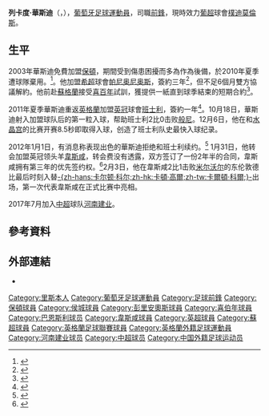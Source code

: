 {{noteTA|G1=英超|G2=蘇超|G3=football|G4=uefa
|T=zh-hans:里卡多·瓦兹特;zh-hk:列卡度·華斯迪;zh-tw:里卡多·瓦茲特;
|1=zh-hans:瓦兹特;zh-hk:華斯迪;zh-tw:瓦茲特;
|2=zh-hans:里卡多·瓦兹特;zh-hk:列卡度·華斯迪;zh-tw:里卡多·瓦茲特;
}}
{{Infobox football biography
| playername          = 列卡度·華斯迪<br />''Ricardo Vaz Tê''
| image          = Ricardo Vaz Tê.JPG
| image_size     = 200
| fullname       = Ricardo Jorge Vaz Tê
| height         = {{height|ft=6|in=2}}
| birth_date     = {{birth date and age|1986|10|1|df=y}}
| birth_place    = [[葡萄牙|葡萄牙]][[里斯本|里斯本]]
| currentclub    = [[樸迪莫倫斯體育會|樸迪莫倫斯]]
| clubnumber = 12
| position            = [[前鋒_(足球)|前鋒]]
| youthyears1    = 2002–2003 | youthclubs1 = [[法鲁人体育俱乐部|法伦斯]]
| years1         = 2003–2010 | clubs1 = [[保頓足球會|保頓]] | caps1 = 58 | goals1 = 3
| years2         = 2007 | clubs2 = → [[侯城足球會|侯城]] (借用) | caps2 = 6 | goals2 = 0
| years3         = 2010–2011 | clubs3 = [[帕尼奥尼奥斯足球俱乐部|帕尼奥尼奥斯]] | caps3 = 8 | goals3 = 1
| years4         = 2011 | clubs4 = [[希伯尼安足球俱乐部|喜百年]] | caps4 = 10 | goals4 = 1
| years5         = 2011–2012 | clubs5 = [[巴恩斯利足球俱乐部|班士利]] | caps5 = 22 | goals5 = 10
| years6         = 2012–2015 | clubs6 = [[西汉姆联足球俱乐部|韋斯咸]] | caps6 = 51 | goals6 = 15
| years7         = 2015 | clubs7 = [[阿克希薩爾體育會|阿克希薩爾]] | caps7 = 14 | goals7 = 5
| years8         = 2015–2016| clubs8 = [[查尔顿竞技足球俱乐部|查尔顿]] | caps8 = 11 | goals8 = 0
| years9         = 2016–2017 | clubs9 = [[阿克希薩爾體育會|阿克希薩爾]] | caps9 = 45 | goals9 = 12
| years10        = 2017-2019 | clubs10 = [[河南建業|河南建業]] | caps10 = 26 | goals10 = 16
| years11        = 2019-2020 | clubs11 = [[青島黃海足球俱樂部|青島黃海]] | caps11 = 14 | goals11 = 5
| years12        = 2020- | clubs12 = [[樸迪莫倫斯體育會|樸迪莫倫斯]] | caps12 = 9 | goals12 = 2
| nationalyears1 = 2003 | nationalteam1 = [[葡萄牙17歲以下國家足球隊|葡萄牙U17]]
| nationalcaps1  = 2 | nationalgoals1 = 0
| nationalyears2 = 2004–2005 | nationalteam2 = [[葡萄牙19歲以下國家足球隊|葡萄牙U19]]
| nationalcaps2  = 6 | nationalgoals2 = 4
| nationalyears3 = 2005–2006 | nationalteam3 = [[葡萄牙20歲以下國家足球隊|葡萄牙U20]]
| nationalcaps3  = 9 | nationalgoals3 = 6
| nationalyears4 = 2006–2007 | nationalteam4 = [[葡萄牙21歲以下國家足球隊|葡萄牙U21]]
| nationalcaps4  = 19 | nationalgoals4 = 4
| nationalyears5 = 2008 | nationalteam5 = [[葡萄牙23歲以下國家足球隊|葡萄牙U23]]
| nationalcaps5  = 2 | nationalgoals5 = 2
| pcupdate            = 2020年7月9日 (四) 12:35 (UTC)
| ntupdate            = 2011年3月1日 (二) 08:08 (UTC)
}}
'''列卡度·華斯迪'''（{{lang-pt|'''Ricardo Vaz Tê'''}}，{{bd|1986年|10月1日|catidx=Vaz Tê, Ricardo}}），[[葡萄牙|葡萄牙]][[足球|足球]][[運動員|運動員]]，司職[[前鋒_(足球)|前鋒]]，現時效力[[葡超|葡超]]球會[[樸迪莫倫斯體育會|樸迪莫倫斯]]。

== 生平 ==
2003年華斯迪免費加盟[[保頓足球會|保頓]]，期間受到傷患困擾而多為作為後備，於2010年夏季遭球隊棄用。<ref>{{cite news |language=en |url=http://www.theboltonnews.co.uk/sport/boltonsport/8157721.Bolton_Wanderers_to_move_for_Elliott/ |title=Bolton Wanderers to move for Elliott |publisher=''theboltonnews.co.uk'' |date=2010-05-11 |accessdate=2011-03-01 |archive-date=2012-09-17 |archive-url=https://www.webcitation.org/6AjVU6mXy?url=http://www.theboltonnews.co.uk/sport/boltonsport/8157721.Bolton_Wanderers_to_move_for_Elliott/ |dead-url=no }}</ref>。他加盟[[希超|希超]]球會[[帕尼奥尼奥斯足球俱乐部|帕尼奥尼奥斯]]，簽約三年<ref>{{cite news |language=en |url=http://www.theboltonnews.co.uk/sport/8245561.Coyle_closing_in_on_Real_deal/?ref=mr |title=Coyle closing in on Real deal |publisher=''theboltonnews.co.uk'' |date=2010-06-30 |accessdate=2011-03-01 |archive-date=2012-09-17 |archive-url=https://www.webcitation.org/6AjVVIkD2?url=http://www.theboltonnews.co.uk/sport/8245561.Coyle_closing_in_on_Real_deal/?ref=mr |dead-url=no }}</ref>，但不足6個月雙方協議解約。他前赴[[蘇格蘭|蘇格蘭]]接受[[希伯尼安足球俱乐部|喜百年]]試訓，獲提供一紙直到球季結束的短期合約<ref>{{cite news |language=en |url=http://news.bbc.co.uk/sport2/hi/football/teams/h/hibernian/9406754.stm |title=Ricardo Vaz Te joins Hibs until the summer |publisher=''[[BBC_Sport|BBC Sport]]'' |date=2011-02-28 |accessdate=2011-03-01 |archive-date=2019-09-12 |archive-url=https://web.archive.org/web/20190912210028/http://news.bbc.co.uk/sport2/hi/football/teams/h/hibernian/9406754.stm |dead-url=no }}</ref>。

2011年夏季華斯迪重返[[英格蘭|英格蘭]]加盟[[英冠|英冠]]球會[[巴恩斯利足球俱乐部|班士利]]，簽約一年<ref>{{cite news |language=en |url=http://www.skysports.com/story/0,19528,12875_7081006,00.html |title=Hill happy with Vaz Te deal |publisher=''Sky Sports'' |date=2011-08-04 |accessdate=2011-08-08 |archive-date=2016-03-05 |archive-url=https://web.archive.org/web/20160305091020/http://www.skysports.com/story/0,19528,12875_7081006,00.html |dead-url=no }}</ref>。10月18日，華斯迪射入加盟球队后的第一粒入球，帮助班士利2比0击败[[伯恩利足球俱乐部|般尼]]。12月6日，他在和[[水晶宫足球俱乐部|水晶宫]]的比赛开赛8.5秒即取得入球，创造了班士利队史最快入球纪录。

2012年1月1日，有消息称表现出色的華斯迪拒绝和班士利续约。<ref>{{cite news|url=http://www1.skysports.com/football/news/11095/7404972/Vaz-Te-rejects-Tykes-deal|title=Vaz Te rejects Tykes deal|first=Pete|last=O'Rourke|work=Sky Sports|publisher=BSkyB|date=1 January 2012|accessdate=1 January 2012|archive-date=2016-08-15|archive-url=https://web.archive.org/web/20160815072234/http://www.skysports.com/football/news/11095/7404972/Vaz-Te-rejects-Tykes-deal|dead-url=no}}</ref>  1月31日，他转会加盟英冠领头羊[[西汉姆联足球俱乐部|韋斯咸]]，转会费没有透露，双方签订了一份2年半的合同，韋斯咸拥有第三年的优先签约权。<ref>{{cite news|url=http://www.whufc.com/articles/20120131/big-sam-reunited-with-vaz-te_2236884_2594485|title=Big Sam reunited with Vaz Te|publisher=West Ham United F.C.|date=31 January 2012|accessdate=31 January 2012|deadurl=yes|archiveurl=https://web.archive.org/web/20120202205833/http://www.whufc.com/articles/20120131/big-sam-reunited-with-vaz-te_2236884_2594485|archivedate=2012年2月2日}}</ref>2月3日，他在韋斯咸2比1击败[[米尔沃尔足球俱乐部|米尔沃尔]]的东伦敦德比最后时刻入替[[卡頓·高爾|-{zh-hans:卡尔顿·科尔;zh-hk:卡頓·高爾;zh-tw:卡爾頓·科爾;}-]]出场，第一次代表韋斯咸在正式比赛中亮相。

2017年7月加入[[中超|中超]]球队[[河南建业|河南建业]]。

== 參考資料 ==
{{reflist}}

{{2017年中超分类名单河南}}
{{2018年中超分类名单河南}}

== 外部連結 ==
* {{soccerbase|id=36692|name=華斯迪}}

{{DEFAULTSORT:Vaz Tê, Ricardo}}
[[Category:里斯本人|Category:里斯本人]]
[[Category:葡萄牙足球運動員|Category:葡萄牙足球運動員]]
[[Category:足球前鋒|Category:足球前鋒]]
[[Category:保頓球員|Category:保頓球員]]
[[Category:侯城球員|Category:侯城球員]]
[[Category:彭里安奧斯球員|Category:彭里安奧斯球員]]
[[Category:喜伯年球員|Category:喜伯年球員]]
[[Category:巴恩斯利球员|Category:巴恩斯利球员]]
[[Category:韋斯咸球員|Category:韋斯咸球員]]
[[Category:英超球員|Category:英超球員]]
[[Category:蘇超球員|Category:蘇超球員]]
[[Category:英格蘭足球聯賽球員|Category:英格蘭足球聯賽球員]]
[[Category:英格蘭外籍足球運動員|Category:英格蘭外籍足球運動員]]
[[Category:河南建业球员|Category:河南建业球员]]
[[Category:中超球员|Category:中超球员]]
[[Category:中国外籍足球运动员|Category:中国外籍足球运动员]]
